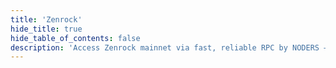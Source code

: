 ```yaml
---
title: 'Zenrock'
hide_title: true
hide_table_of_contents: false
description: 'Access Zenrock mainnet via fast, reliable RPC by NODERS — no limits, Omnichain-ready, and built for scalable Web3'
---
```



<ChainLayout>
  <ChainHero
    name="Zenrock"
    iconUrl="img/zenrock-icon.svg"
    bgColor="#050C40"
    scope="mainnet"
    chainId="diamond-1"
    nodeVersion="v6.1.16"
    token=""
    stakeUrl=""
    restakeUrl=""
    websiteUrl="https://www.zenrocklabs.io"
    githubUrl="https://github.com/Zenrock-Foundation/zrchain"
    xUrl="https://x.com/OfficialZenrock"
    discordUrl="https://discord.com/invite/zenrockfoundation"
  />

  <ProductLinks
    appUrl=""
    appImageUrl="img/products/"
    explorerUrl=""
    explorerImageUrl="img/products/"
    faucetUrl=""
  />

  <ToolsGrid
    chainName="zenrock"
    scope="mainnet"
    showInstall={true}
    showUpgrade={true}
    showGenesis={true}
    showCli={true}
    showEndpoints={true}
    showStateSync={true}
    showSnapshot={true}
    showLivePeers={true}
    showSeed={true}
    showAddressBook={true}
    showExplorersList={false}
    showPublicEndpoints={false}
    showUsefulTools={false}
    showUpgradeWatcher={false}
  />

</ChainLayout>

